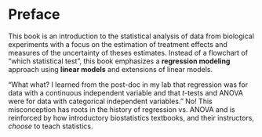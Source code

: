 # Preface {.unnumbered}

This book is an introduction to the statistical analysis of data from biological experiments with a focus on the estimation of treatment effects and measures of the uncertainty of theses estimates. Instead of a flowchart of "which statistical test", this book emphasizes a **regression modeling** approach using **linear models** and extensions of linear models.

"What what? I learned from the post-doc in my lab that regression was for data with a continuous independent variable and that *t*-tests and ANOVA were for data with categorical independent variables." No! This misconception has roots in the history of regression vs. ANOVA and is reinforced by how introductory biostatistics textbooks, and their instructors, *choose* to teach statistics.